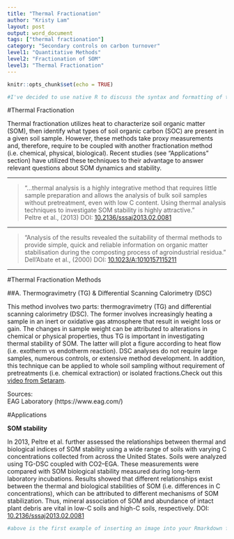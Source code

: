 ```yaml
---
title: "Thermal Fractionation"
author: "Kristy Lam"
layout: post
output: word_document
tags: ["thermal fractionation"]
category: "Secondary controls on carbon turnover"
level1: "Quantitative Methods"
level2: "Fractionation of SOM"
level3: "Thermal Fractionation"
---
```


```r
knitr::opts_chunk$set(echo = TRUE)
```



```r
#I've decided to use native R to discuss the syntax and formatting of this example template.  By using include=FALSE in the R chunk definition I have effectively kept it from being included in the final product.  When using this template the template intoduction and all R chunks with "infobox" labels can be removed. 
```
#Thermal Fractionation

Thermal fractionation utilizes heat to characterize soil organic matter (SOM), then identify what types of soil organic carbon (SOC) are present in a given soil sample. However, these methods take proxy measurements and, therefore, require to be coupled with another fractionation method (i.e. chemical, physical, biological). Recent studies (see "Applications" section) have utilized these techniques to their advantage to answer relevant questions about SOM dynamics and stability.


***

>“...thermal analysis is a highly integrative method that requires little sample preparation and allows the analysis of bulk soil samples without pretreatment, even with low C content. Using thermal analysis techniques to investigate SOM stability is highly attractive.”   
>Peltre et al., (2013) DOI: [10.2136/sssaj2013.02.0081](https://www.soils.org/publications/sssaj/abstracts/77/6/2020)


***

>“Analysis of the results revealed the suitability of thermal methods to provide simple, quick and reliable information on organic matter stabilisation during the composting process of agroindustrial residua.”    
>Dell’Abate et al., (2000) DOI: [10.1023/A:1010157115211](https://link.springer.com/article/10.1023/A%3A1010157115211)

***



#Thermal Fractionation Methods

##A. Thermogravimetry (TG) & Differential Scanning Calorimetry (DSC)

This method involves two parts: thermogravimetry (TG) and differential scanning calorimetry (DSC). The former involves increasingly heating a sample in an inert or oxidative gas atmosphere that result in weight loss or gain. The changes in sample weight can be attributed to alterations in chemical or physical properties, thus TG is important in investigating thermal stability of SOM. The latter will plot a figure according to heat flow (i.e. exotherm vs endotherm reaction). DSC analyses do not require large samples, numerous controls, or extensive method development. In addition, this technique can be applied to whole soil sampling without requirement of pretreatments (i.e. chemical extraction) or isolated fractions.Check out this [video from Setaram](http://us.setaram.com/en/setaram-products/couplings-gas-analysis-2/tga-sta-ms/sensys-evo-tg-dsc-ega/1/).

Sources:   
EAG Laboratory (https://www.eag.com/)



#Applications

**SOM stability**

In 2013, Peltre et al. further assessed the relationships between thermal and biological indices of SOM stability using a wide range of soils with varying C concentrations collected from across the United States. Soils were analyzed using TG-DSC coupled with CO2–EGA. These measurements were compared with SOM biological stability measured during long-term laboratory incubations. Results showed that different relationships exist between the thermal and biological stabilities of SOM (i.e. differences in C concentrations), which can be attributed to different mechanisms of SOM stabilization. Thus, mineral association of SOM and  abundance of intact plant debris are vital in low-C soils and high-C soils, respectively.
DOI: [10.2136/sssaj2013.02.0081](https://www.soils.org/publications/sssaj/abstracts/77/6/2020)

```r
#above is the first example of inserting an image into your Rmarkdown file.  the '![]()' syntax is used.  You start with an '!'.  Then Within the brakets [] you include the text that you want included as the figure caption.  Then Within the parentheses () you include the link to where the image can be found; the image is from the web in the above example.  I have also nested the link to Schmidts paper's DOI within the figure text which is why it appears complicated.  Below is a similar example with a different image.  Remember you will be copying this template and, though trial and error, it will begin to make sense... and if it doesnt, we'll help you in class. 
```

